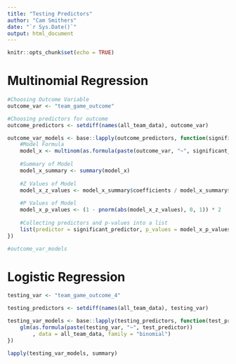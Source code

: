 ```yaml
---
title: "Testing Predictors"
author: "Cam Smithers"
date: "`r Sys.Date()`"
output: html_document
---
```


```r
knitr::opts_chunk$set(echo = TRUE)
```

# Multinomial Regression

```r
#Choosing Outcome Variable
outcome_var <- "team_game_outcome"

#Choosing predictors for outcome
outcome_predictors <- setdiff(names(all_team_data), outcome_var)

outcome_var_models <- base::lapply(outcome_predictors, function(significant_predictor) {
    #Model Formula
    model_x <- multinom(as.formula(paste(outcome_var, "~", significant_predictor)), data = all_team_data)
    
    #Summary of Model
    model_x_summary <- summary(model_x)
    
    #Z Values of Model
    model_x_z_values <- model_x_summary$coefficients / model_x_summary$standard.errors
    
    #P Values of Model
    model_x_p_values <- (1 - pnorm(abs(model_x_z_values), 0, 1)) * 2
    
    #Collecting predictors and p-values into a list
    list(predictor = significant_predictor, p_values = model_x_p_values)
})

#outcome_var_models
```

# Logistic Regression

```r
testing_var <- "team_game_outcome_4"

testing_predictors <- setdiff(names(all_team_data), testing_var)

testing_var_models <- base::lapply(testing_predictors, function(test_predictor) {
    glm(as.formula(paste(testing_var, "~", test_predictor))
        , data = all_team_data, family = "binomial")
})

lapply(testing_var_models, summary)
```

